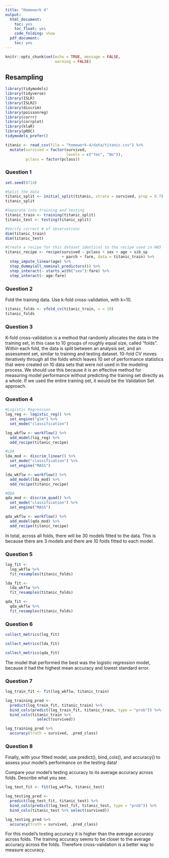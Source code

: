 ```yaml
---
title: "Homework 4"
output:
  html_document:
    toc: yes
    toc_float: yes
    code_folding: show
  pdf_document:
    toc: yes
---
```


```r
knitr::opts_chunk$set(echo = TRUE, message = FALSE,
                      warning = FALSE)
```

## Resampling 

```r
library(tidymodels)
library(tidyverse)
library(ISLR) 
library(ISLR2) 
library(discrim)
library(poissonreg)
library(corrr)
library(corrplot)
library(klaR) 
library(pROC)
tidymodels_prefer()
```

```r
titanic <- read_csv(file = "homework-4/data/titanic.csv") %>% 
  mutate(survived = factor(survived, 
                           levels = c("Yes", "No")),
         pclass = factor(pclass))
```


### Question 1 
```r
set.seed(0714)

#Split the data
titanic_split <- initial_split(titanic, strata = survived, prop = 0.7)
titanic_split

#Separate into training and testing
titanic_train <- training(titanic_split)
titanic_test <- testing(titanic_split)

#Verify correct # of observations
dim(titanic_train)
dim(titanic_test)

#Create a recipe for this dataset identical to the recipe used in HW3
titanic_recipe <- recipe(survived ~ pclass + sex + age + sib_sp
                         + parch + fare, data = titanic_train) %>%
  step_impute_linear(age) %>%
  step_dummy(all_nominal_predictors()) %>%
  step_interact(~ starts_with("sex"):fare) %>%
  step_interact(~ age:fare)
```


### Question 2 
Fold the training data. Use k-fold cross-validation, with k=10.
```r
titanic_folds <- vfold_cv(titanic_train, v = 10)
titanic_folds
```


### Question 3 
K-fold cross-validation is a method that randomly allocates the data in the 
training set, in this case to 10 groups of roughly equal size, called "folds". 
Within each fold, the data is split between an analysis set, and an assessment 
set, similar to training and testing dataset. 10-fold CV moves iteratively 
through all the folds which leaves 10 set of performance statistics that were 
created on 10 data sets that were not used in the modeling process. 
We should use this because it is an effective method for measuring model
performance without predicting the training set directly as a whole.
If we used the entire training set, it would be the Validation Set approach.


### Question 4 
```r
#Logistic Regression 
log_reg <- logistic_reg() %>%
  set_engine("glm") %>%
  set_mode("classification")

log_wkflw <- workflow() %>%
  add_model(log_reg) %>%
  add_recipe(titanic_recipe)

#LDA 
lda_mod <- discrim_linear() %>%
  set_mode("classification") %>%
  set_engine("MASS")

lda_wkflw <- workflow() %>%
  add_model(lda_mod) %>%
  add_recipe(titanic_recipe)

#QDA 
qda_mod <- discrim_quad() %>%
  set_mode("classification") %>%
  set_engine("MASS")

qda_wkflw <- workflow() %>%
  add_model(qda_mod) %>%
  add_recipe(titanic_recipe)
```
 
In total, across all folds, there will be 30 models fitted to the data. This is 
because there are 3 models and there are 10 folds fitted to each model.


### Question 5 
```r
log_fit <- 
  log_wkflw %>%
  fit_resamples(titanic_folds)

lda_fit <- 
  lda_wkflw %>%
  fit_resamples(titanic_folds)

qda_fit <- 
  qda_wkflw %>%
  fit_resamples(titanic_folds)
```

### Question 6 
```r
collect_metrics(log_fit)

collect_metrics(lda_fit)

collect_metrics(qda_fit)
```
 
The model that performed the best was the logistic regression model, because it 
had the highest mean accuracy and lowest standard error.


### Question 7 
```r
log_train_fit <- fit(log_wkflw, titanic_train)

log_training_pred <- 
  predict(log_train_fit, titanic_train) %>%
  bind_cols(predict(log_train_fit, titanic_train, type = "prob")) %>%
  bind_cols(titanic_train %>%
              select(survived))

log_training_pred %>%
  accuracy(truth = survived, .pred_class)
```


### Question 8 
Finally, with your fitted model, use predict(), bind_cols(), and accuracy() to assess your model’s performance on the testing data!

Compare your model’s testing accuracy to its average accuracy across folds. Describe what you see.
```r
log_test_fit <- fit(log_wkflw, titanic_test)

log_testing_pred <- 
  predict(log_test_fit, titanic_test) %>%
  bind_cols(predict(log_test_fit, titanic_test, type = "prob")) %>%
  bind_cols(titanic_test %>% select(survived))

log_testing_pred %>%
  accuracy(truth = survived, .pred_class)
````

For this model's testing accuracy it is higher than the average accuracy across 
folds. The training accuracy seems to be closer to the average accuracy
across the folds. Therefore cross-validation is a better way to measure accuracy.

















